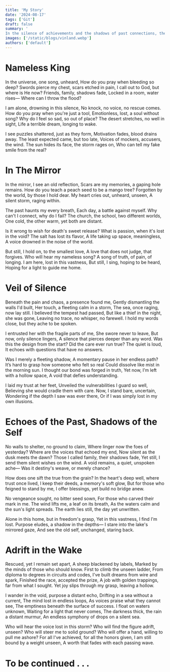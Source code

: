 ```yaml
---
title: 'My Story'
date: '2024-08-17'
tags: ['Git']
draft: false
summary: '
In the silence of achievements and the shadows of past connections, the heart wrestles with the elusive nature of fulfillment and self-worth.'
images: ['/static/blogs/vinland.webp']
authors: ['default']
---
```


# Nameless King
In the universe, one song, unheard,
How do you pray when bleeding so deep?
Swords pierce my chest, scars etched in pain,
I call out to God, but where is He now?
Friends, family, shadows fade,
Locked in a room, water rises—
Where can I throw the flood?

I am alone, drowning in this silence,
No knock, no voice, no rescue comes.
How do you pray when you're just a tool,
Emotionless, lost, a soul without song?
Why do I feel so sad, so out of place?
The desert stretches, no well in sight,
Life a terrible dream, longing to wake.

I see puzzles shattered, just as they form,
Motivation fades, blood drains away.
The least expected came, but too late,
Voices of mockers, accusers, the wind.
The sun hides its face, the storm rages on,
Who can tell my fake smile from the real?

# In The Mirror
In the mirror, I see an old reflection,
Scars are my memories, a gaping hole remains.
How do you teach a peach seed to be a mango tree?
Forgotten by the world, by those I hold dear.
My heart cries out, unheard, unseen,
A silent storm, raging within.

The past haunts my every breath,
Each day, a battle against myself.
Why can't I connect, why do I fail?
The church, the school, two different worlds,
One cold, the other warm, yet both are distant.

Is it wrong to wish for death's sweet release?
What is passion, when it's lost in the void?
The salt has lost its flavor,
A life taking up space, meaningless,
A voice drowned in the noise of the world.

But still, I hold on, to the smallest love,
A love that does not judge, that forgives.
Who will hear my nameless song?
A song of truth, of pain, of longing.
I am here, lost in this vastness,
But still, I sing, hoping to be heard,
Hoping for a light to guide me home.

# Veil of Silence
Beneath the pain and chaos, a presence found me,
Gently dismantling the walls I'd built,
Her touch, a fleeting calm in a storm,
The sea, once raging, now lay still.
I believed the tempest had passed,
But like a thief in the night, she was gone,
Leaving no trace, no whisper, no farewell.
I hold my words close, but they ache to be spoken.

I entrusted her with the fragile parts of me,
She swore never to leave,
But now, only silence lingers,
A silence that pierces deeper than any word.
Was this the design from the start?
Did the care ever run true?
The quiet is loud,
It echoes with questions that have no answers.

Was I merely a fleeting shadow,
A momentary pause in her endless path?
It’s hard to grasp how someone who felt so real
Could dissolve like mist in the morning sun.
I thought our bond was forged in truth,
Yet now, I’m left with a hollow space,
A void that defies understanding.

I laid my trust at her feet,
Unveiled the vulnerabilities I guard so well,
Believing she would cradle them with care.
Now, I stand bare, uncertain,
Wondering if the depth I saw was ever there,
Or if I was simply lost in my own illusions.

# Echoes of the Past, Shadows of the Self
No walls to shelter, no ground to claim,
Where linger now the foes of yesterday?
Where are the voices that echoed my end,
Now silent as the dusk meets the dawn?
Those I called family, their shadows fade,
Yet still, I send them silent wishes on the wind.
A void remains, a quiet, unspoken ache—
Was it destiny's weave, or merely chance?

How does one sift the true from the grain?
In the heart's deep well, where trust once lived,
I keep their deeds, a memory's soft glow,
But for those who feigned to stand by me,
I offer blessings, yet build no bridge anew.

No vengeance sought, no bitter seed sown,
For those who carved their mark in me.
The wind lifts me, a leaf on its breath,
As the waters calm and the sun's light spreads.
The earth lies still, the day yet unwritten.

Alone in this home, but in freedom's grasp,
Yet in this vastness, I find I'm lost.
Purpose eludes, a shadow in the depths—
I stare into the lake's mirrored gaze,
And see the old self, unchanged, staring back.

# Adrift in the Wake
Rescued, yet I remain set apart,
A sheep blackened by labels,
Marked by the minds of those who should know.
First to climb the unseen ladder,
From diploma to degrees in circuits and codes,
I've built dreams from wire and spark,
Finished the race, accepted the prize,
A job with golden trappings, far from what I sought.
Yet joy slips through my grasp, leaving a hollow.

I wander in the void, purpose a distant echo,
Drifting in a sea without a current,
The mind lost in endless loops,
As voices praise what they cannot see,
The emptiness beneath the surface of success.
I float on waters unknown,
Waiting for a light that never comes,
The darkness thick, the rain a distant murmur,
An endless symphony of drops on a silent sea.

Who will hear the voice lost in this storm?
Who will find the figure adrift, unseen?
Who will steer me to solid ground?
Who will offer a hand, willing to pull me ashore?
For all I've achieved, for all the honors given,
I am still bound by a weight unseen,
A worth that fades with each passing wave.

# To be continued . . .
